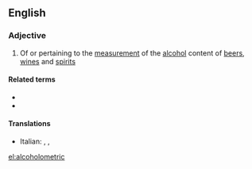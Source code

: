 ==English==

===Adjective===
{{en-adj}}

# Of or pertaining to the [[measurement]] of the [[alcohol]] content of [[beer]]s, [[wine]]s and [[spirit]]s

====Related terms====
* {{l|en|alcoholometer}}
* {{l|en|alcoholometry}}

====Translations====
{{trans-top|pertaining to the measurement of the alcohol content of beers, wines and spirits}}
* Italian: {{t|it|alcolometrico}}, {{t|it|alcoolometrico}}, {{t+|it|alcolimetrico}}
{{trans-mid}}
{{trans-bottom}}

[[el:alcoholometric]]